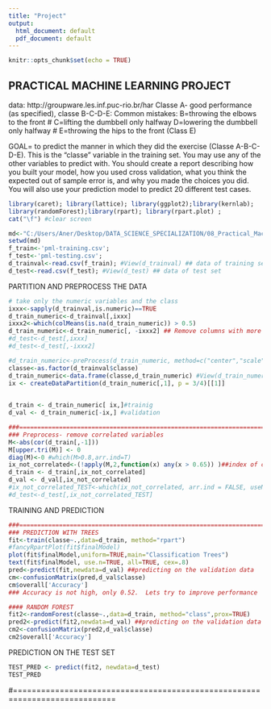 ---
title: "Project"
output:
  html_document: default
  pdf_document: default
---

```{r setup, include=FALSE}
knitr::opts_chunk$set(echo = TRUE)
```

## PRACTICAL MACHINE LEARNING PROJECT

data: http://groupware.les.inf.puc-rio.br/har
Classe A- good performance (as specified), classe B-C-D-E: Common mistakes:
B=throwing the elbows to the front # C=lifting the dumbbell only halfway 
D=lowering the dumbbell only halfway  # E=throwing the hips to the front (Class E)

GOAL=  to predict the manner in which they did the exercise (Classe A-B-C-D-E).
This is the "classe" variable in the training set. You may use any of the other variables to predict with. You should create a report describing how you built your model, how you used cross validation, what you think the expected out of sample error is, and why you made the choices you did. You will also use your prediction model to predict 20 different test cases.


```{r LOAD_DATA}
library(caret); library(lattice); library(ggplot2);library(kernlab);
library(randomForest);library(rpart); library(rpart.plot) ;
cat("\f") #clear screen

md<-"C:/Users/Aner/Desktop/DATA_SCIENCE_SPECIALIZATION/08_Practical_Machine_Learning/Project/";
setwd(md)
f_train<-'pml-training.csv'; 
f_test<-'pml-testing.csv';
d_trainval<-read.csv(f_train); #View(d_trainval) ## data of training set+cross validation set
d_test<-read.csv(f_test); #View(d_test) ## data of test set
```


PARTITION AND PREPROCESS THE DATA
```{r PARTITION AND PREPROCESS THE DATA}
# take only the numeric variables and the class
ixxx<-sapply(d_trainval,is.numeric)==TRUE
d_train_numeric<-d_trainval[,ixxx]
ixxx2<-which(colMeans(is.na(d_train_numeric)) > 0.5)
d_train_numeric<-d_train_numeric[, -ixxx2] ## Remove columns with more than 50% NA
#d_test<-d_test[,ixxx]
#d_test<-d_test[,-ixxx2]

#d_train_numeric<-preProcess(d_train_numeric, method=c("center","scale"))### preProcess
classe<-as.factor(d_trainval$classe)
d_train_numeric<-data.frame(classe,d_train_numeric) #View(d_train_numeric)
ix <- createDataPartition(d_train_numeric[,1], p = 3/4)[[1]]

  
d_train <- d_train_numeric[ ix,]#trainig
d_val <- d_train_numeric[-ix,] #validation

###============================================================================
### Preprocess- remove correlated variables
M<-abs(cor(d_train[,-1]))
M[upper.tri(M)] <- 0
diag(M)<-0 #which(M>0.8,arr.ind=T)
ix_not_correlated<-(!apply(M,2,function(x) any(x > 0.65)) )##index of columns of NONE-correlated variables
d_train <- d_train[,ix_not_correlated]
d_val <- d_val[,ix_not_correlated]
#ix_not_correlated_TEST<-which(ix_not_correlated, arr.ind = FALSE, useNames = TRUE)-1 ## -1 since 1st index is classe the trainval
#d_test<-d_test[,ix_not_correlated_TEST]
```

TRAINING AND PREDICTION
```{r TRAINING AND PREDICTION}
###============================================================================
### PREDICTION WITH TREES
fit<-train(classe~.,data=d_train, method="rpart")
#fancyRpartPlot(fit$finalModel)
plot(fit$finalModel,uniform=TRUE,main="Classification Trees")
text(fit$finalModel, use.n=TRUE, all=TRUE, cex=.8)
pred<-predict(fit,newdata=d_val) ##predicting on the validation data
cm<-confusionMatrix(pred,d_val$classe)
cm$overall['Accuracy']  
### Accuracy is not high, only 0.52.  Lets try to improve performance 

#### RANDOM FOREST
fit2<-randomForest(classe~.,data=d_train, method="class",prox=TRUE)
pred2<-predict(fit2,newdata=d_val) ##predicting on the validation data
cm2<-confusionMatrix(pred2,d_val$classe)
cm2$overall['Accuracy']
```

PREDICTION ON THE TEST SET
```{r PREDICTION ON TEST SET}
TEST_PRED <- predict(fit2, newdata=d_test)
TEST_PRED
```
#============================================================================
